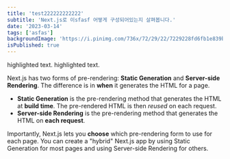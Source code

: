 ```yaml
---
title: 'test222222222222'
subtitle: 'Next.js로 이sfasf 어떻게 구성되어있는지 살펴봅니다.'
date: '2023-03-14'
tags: ['asfas']
backgroundImage: 'https://i.pinimg.com/736x/72/29/22/7229228fd6fb1e839bfd3b5fd28b3da1.jpg'
isPublished: true
---
```


<Highlight>highlighted text</Highlight>.
<Highlight>highlighted text</Highlight>.

Next.js has two forms of pre-rendering: **Static Generation** and **Server-side Rendering**. The difference is in **when** it generates the HTML for a page.

- **Static Generation** is the pre-rendering method that generates the HTML at **build time**. The pre-rendered HTML is then _reused_ on each request.
- **Server-side Rendering** is the pre-rendering method that generates the HTML on **each request**.

Importantly, Next.js lets you **choose** which pre-rendering form to use for each page. You can create a "hybrid" Next.js app by using Static Generation for most pages and using Server-side Rendering for others.